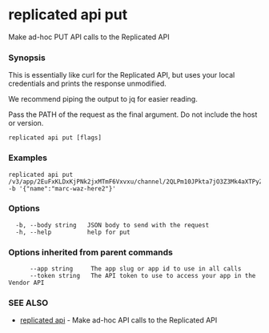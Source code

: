 # replicated api put

Make ad-hoc PUT API calls to the Replicated API

### Synopsis

This is essentially like curl for the Replicated API, but
uses your local credentials and prints the response unmodified.

We recommend piping the output to jq for easier reading.

Pass the PATH of the request as the final argument. Do not include the host or version.

```
replicated api put [flags]
```

### Examples

```
replicated api put /v3/app/2EuFxKLDxKjPNk2jxMTmF6Vxvxu/channel/2QLPm10JPkta7jO3Z3Mk4aXTPyZ -b '{"name":"marc-waz-here2"}'
```

### Options

```
  -b, --body string   JSON body to send with the request
  -h, --help          help for put
```

### Options inherited from parent commands

```
      --app string     The app slug or app id to use in all calls
      --token string   The API token to use to access your app in the Vendor API
```

### SEE ALSO

* [replicated api](replicated-cli-api)	 - Make ad-hoc API calls to the Replicated API


